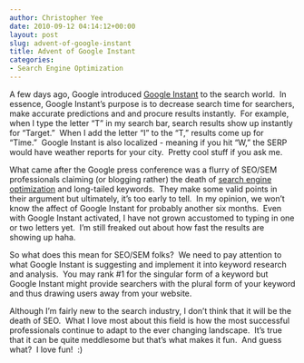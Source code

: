 ```yaml
---
author: Christopher Yee
date: 2010-09-12 04:14:12+00:00
layout: post
slug: advent-of-google-instant
title: Advent of Google Instant
categories:
- Search Engine Optimization
---
```


A few days ago, Google introduced [Google Instant](http://www.google.com/instant/) to the search world.  In essence, Google Instant's purpose is to decrease search time for searchers, make accurate predictions and and procure results instantly.  For example, when I type the letter "T" in my search bar, search results show up instantly for "Target."  When I add the letter "I" to the "T," results come up for "Time."  Google Instant is also localized - meaning if you hit "W," the SERP would have weather reports for your city.  Pretty cool stuff if you ask me.

What came after the Google press conference was a flurry of SEO/SEM professionals claiming (or blogging rather) the death of [search engine optimization](http://www.christopheryee.org/category/search-engine-optimization/) and long-tailed keywords.  They make some valid points in their argument but ultimately, it's too early to tell.  In my opinion, we won't know the affect of Google Instant for probably another six months.  Even with Google Instant activated, I have not grown accustomed to typing in one or two letters yet.  I'm still freaked out about how fast the results are showing up haha.



So what does this mean for SEO/SEM folks?  We need to pay attention to what Google Instant is suggesting and implement it into keyword research and analysis.  You may rank #1 for the singular form of a keyword but Google Instant might provide searchers with the plural form of your keyword and thus drawing users away from your website.

Although I'm fairly new to the search industry, I don't think that it will be the death of SEO.  What I love most about this field is how the most successful professionals continue to adapt to the ever changing landscape.  It's true that it can be quite meddlesome but that's what makes it fun.  And guess what?  I love fun!  :)
